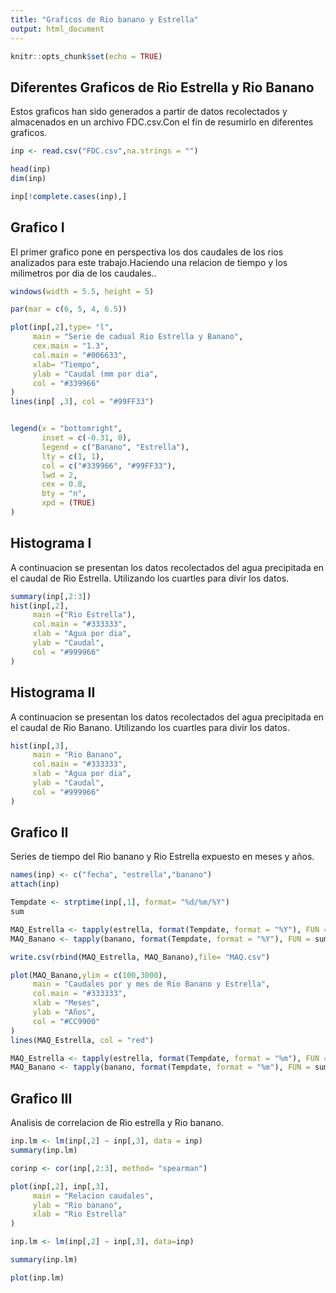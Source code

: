 ```yaml
---
title: "Graficos de Rio banano y Estrella"
output: html_document
---
```


```r
knitr::opts_chunk$set(echo = TRUE)
```

## Diferentes Graficos de Rio Estrella y Rio Banano 

Estos graficos han sido generados a partir de datos recolectados y almacenados en un archivo FDC.csv.Con el fin de resumirlo en diferentes graficos.

``` r
inp <- read.csv("FDC.csv",na.strings = "")

head(inp)
dim(inp)

inp[!complete.cases(inp),]
```

## Grafico I

El primer grafico pone en perspectiva los dos caudales de los rios analizados para este trabajo.Haciendo una relacion de tiempo y los milimetros por dia de los caudales..

``` r
windows(width = 5.5, height = 5)

par(mar = c(6, 5, 4, 6.5))

plot(inp[,2],type= "l",
     main = "Serie de cadual Rio Estrella y Banano",
     cex.main = "1.3",
     col.main = "#006633",
     xlab= "Tiempo", 
     ylab = "Caudal (mm por dia",
     col = "#339966"
)
lines(inp[ ,3], col = "#99FF33")


legend(x = "bottomright",
       inset = c(-0.31, 0),    
       legend = c("Banano", "Estrella"), 
       lty = c(1, 1),         
       col = c("#339966", "#99FF33"),         
       lwd = 2,
       cex = 0.8,
       bty = "n",
       xpd = (TRUE)
)
```

## Histograma I

A continuacion se presentan los datos recolectados del agua precipitada en el caudal de Rio Estrella. Utilizando los cuartles para divir los datos.

``` r
summary(inp[,2:3])
hist(inp[,2], 
     main =("Rio Estrella"),
     col.main = "#333333",
     xlab = "Agua por dia",
     ylab = "Caudal",
     col = "#999966"
)
```

## Histograma II

A continuacion se presentan los datos recolectados del agua precipitada en el caudal de Rio Banano. Utilizando los cuartles para divir los datos.

``` r
hist(inp[,3],
     main = "Rio Banano",
     col.main = "#333333",
     xlab = "Agua por dia",
     ylab = "Caudal",
     col = "#999966"
)
```

## Grafico II

Series de tiempo del Rio banano y Rio Estrella expuesto en meses y años.

``` r
names(inp) <- c("fecha", "estrella","banano")
attach(inp)

Tempdate <- strptime(inp[,1], format= "%d/%m/%Y")
sum

MAQ_Estrella <- tapply(estrella, format(Tempdate, format = "%Y"), FUN = sum)   
MAQ_Banano <- tapply(banano, format(Tempdate, format = "%Y"), FUN = sum)   

write.csv(rbind(MAQ_Estrella, MAQ_Banano),file= "MAQ.csv")

plot(MAQ_Banano,ylim = c(100,3000),
     main = "Caudales por y mes de Rio Banano y Estrella",
     col.main = "#333333",
     xlab = "Meses",
     ylab = "Años",
     col = "#CC9900"
)
lines(MAQ_Estrella, col = "red")

MAQ_Estrella <- tapply(estrella, format(Tempdate, format = "%m"), FUN = sum)   
MAQ_Banano <- tapply(banano, format(Tempdate, format = "%m"), FUN = sum)   
```

## Grafico III

Analisis de correlacion de Rio estrella y Rio banano.

``` r
inp.lm <- lm(inp[,2] ~ inp[,3], data = inp)
summary(inp.lm)

corinp <- cor(inp[,2:3], method= "spearman")

plot(inp[,2], inp[,3],
     main = "Relacion caudales",
     ylab = "Rio banano",
     xlab = "Rio Estrella"
)
```
``` r
inp.lm <- lm(inp[,2] ~ inp[,3], data=inp)

summary(inp.lm)

plot(inp.lm)
```



``` r
```